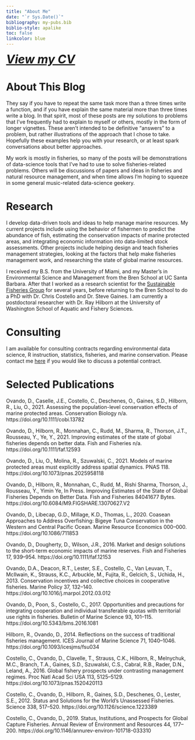 ```yaml
---
title: "About Me"
date: "`r Sys.Date()`"
bibliography: my-pubs.bib
biblio-style: apalike
toc: false
linkcolor: blue
---
```


 <font size="6"> [***View my CV***](https://raw.githubusercontent.com/DanOvando/weird-fishes/master/static/about/ovando_cv_jan_2022.pdf) </font> 



# About This Blog

They say if you have to repeat the same task more than a three times write a function, and if you have explain the same material more than three times write a blog. In that spirit, most of these posts are my solutions to problems that I've frequently had to explain to myself or others, mostly in the form of longer vignettes. These aren't intended to be definitive "answers" to a problem, but rather illustrations of the approach that I chose to take. Hopefully these examples help you with your research, or at least spark conversations about better approaches. 


My work is mostly in fisheries, so many of the posts will be demonstrations of data-science tools that I've had to use to solve fisheries-related problems. Others will be discussions of papers and ideas in fisheries and natural resource management, and when time allows I'm hoping to squeeze in some general music-related data-science geekery. 


# Research

I develop data-driven tools and ideas to help manage marine resources. My current projects include using the behavior of fishermen to predict the abundance of fish, estimating the conservation impacts of marine protected areas, and integrating economic information into data-limited stock assessments. Other projects include helping design and teach fisheries management strategies, looking at the factors that help make fisheries management work, and researching the state of global marine resources.  

I received my B.S. from the University of Miami, and my Master's in Environmental Science and Management from the Bren School at UC Santa Barbara. After that I worked as a research scientist for the [Sustainable Fisheries Group](http://sfg.msi.ucsb.edu/) for several years, before returning to the Bren School to do a PhD with Dr. Chris Costello and Dr. Steve Gaines. I am currently a postdoctoral researcher with Dr. Ray Hilborn at the University of Washington School of Aquatic and Fishery Sciences.


# Consulting

I am available for consulting contracts regarding environmental data science, R instruction, statistics, fisheries, and marine conservation. Please contact me [here](https://www.weirdfishes.blog/contact/) if you would like to discuss a potential contract. 

# Selected Publications

Ovando, D., Caselle, J.E., Costello, C., Deschenes, O., Gaines, S.D., Hilborn, R., Liu, O., 2021. Assessing the population-level conservation effects of marine protected areas. Conservation Biology n/a. https://doi.org/10.1111/cobi.13782

Ovando, D., Hilborn, R., Monnahan, C., Rudd, M., Sharma, R., Thorson, J.T., Rousseau, Y., Ye, Y., 2021. Improving estimates of the state of global fisheries depends on better data. Fish and Fisheries n/a. https://doi.org/10.1111/faf.12593


Ovando, D., Liu, O., Molina, R., Szuwalski, C., 2021. Models of marine protected areas must explicitly address spatial dynamics. PNAS 118. https://doi.org/10.1073/pnas.2025958118

Ovando, D., Hilborn, R., Monnahan, C., Rudd, M., Rishi Sharma, Thorson, J., Rousseau, Y., Yimin Ye, In Press. Improving Estimates of the State of Global Fisheries Depends on Better Data. Fish and Fisheries 84041677 Bytes. https://doi.org/10.6084/M9.FIGSHARE.13070627.V2

Ovando, D., Libecap, G.D., Millage, K.D., Thomas, L., 2020. Coasean Approaches to Address Overfishing: Bigeye Tuna Conservation in the Western and Central Pacific Ocean. Marine Resource Economics 000–000. https://doi.org/10.1086/711853

Ovando, D., Dougherty, D., Wilson, J.R., 2016. Market and design solutions to the short-term economic impacts of marine reserves. Fish and Fisheries 17, 939–954. https://doi.org/10.1111/faf.12153

Ovando, D.A., Deacon, R.T., Lester, S.E., Costello, C., Van Leuvan, T., McIlwain, K., Strauss, K.C., Arbuckle, M., Fujita, R., Gelcich, S., Uchida, H., 2013. Conservation incentives and collective choices in cooperative fisheries. Marine Policy 37, 132–140. https://doi.org/10.1016/j.marpol.2012.03.012

Ovando, D., Poon, S., Costello, C., 2017. Opportunities and precautions for integrating cooperation and individual transferable quotas with territorial use rights in fisheries. Bulletin of Marine Science 93, 101–115. https://doi.org/10.5343/bms.2016.1081

Hilborn, R., Ovando, D., 2014. Reflections on the success of traditional fisheries management. ICES Journal of Marine Science 71, 1040–1046. https://doi.org/10.1093/icesjms/fsu034

Costello, C., Ovando, D., Clavelle, T., Strauss, C.K., Hilborn, R., Melnychuk, M.C., Branch, T.A., Gaines, S.D., Szuwalski, C.S., Cabral, R.B., Rader, D.N., Leland, A., 2016. Global fishery prospects under contrasting management regimes. Proc Natl Acad Sci USA 113, 5125–5129. https://doi.org/10.1073/pnas.1520420113

Costello, C., Ovando, D., Hilborn, R., Gaines, S.D., Deschenes, O., Lester, S.E., 2012. Status and Solutions for the World’s Unassessed Fisheries. Science 338, 517–520. https://doi.org/10.1126/science.1223389

Costello, C., Ovando, D., 2019. Status, Institutions, and Prospects for Global Capture Fisheries. Annual Review of Environment and Resources 44, 177–200. https://doi.org/10.1146/annurev-environ-101718-033310

